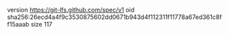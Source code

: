version https://git-lfs.github.com/spec/v1
oid sha256:26ecd4a4f9c3530875602dd0671b943d4f112311f11778a67ed361c8ff15aaab
size 117
